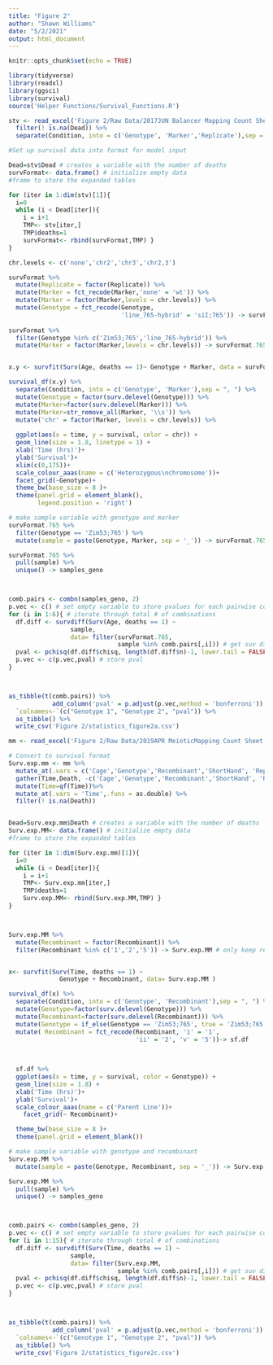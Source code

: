 ```yaml
---
title: "Figure 2"
author: "Shawn Williams"
date: "5/2/2021"
output: html_document
---
```


```r
knitr::opts_chunk$set(echo = TRUE)
```

```r
library(tidyverse)
library(readxl)
library(ggsci)
library(survival)
source('Helper Functions/Survival_Functions.R')
```

```r
stv <- read_excel('Figure 2/Raw Data/2017JUN Balancer Mapping Count Sheet.xlsx')  %>%
  filter(! is.na(Dead)) %>%
  separate(Condition, into = c('Genotype', 'Marker','Replicate'),sep = "_") 

#Set up survival data into format for model input 

Dead=stv$Dead # creates a variable with the number of deaths
survFormat<- data.frame() # initialize empty data 
#frame to store the expanded tables 

for (iter in 1:dim(stv)[1]){
  i=0
  while (i < Dead[iter]){
    i = i+1 
    TMP<- stv[iter,]
    TMP$deaths=1
    survFormat<- rbind(survFormat,TMP) }
}

chr.levels <- c('none','chr2','chr3','chr2,3')

survFormat %>%
  mutate(Replicate = factor(Replicate)) %>%
  mutate(Marker = fct_recode(Marker,'none' = 'wt')) %>%
  mutate(Marker = factor(Marker,levels = chr.levels)) %>%
  mutate(Genotype = fct_recode(Genotype, 
                               'line_765-hybrid' = 'siI;765')) -> survFormat
  
survFormat %>%
  filter(Genotype %in% c('Zim53;765','line_765-hybrid')) %>%
  mutate(Marker = factor(Marker,levels = chr.levels)) -> survFormat.765


x.y <- survfit(Surv(Age, deaths == 1)~ Genotype + Marker, data = survFormat.765)

survival_df(x.y) %>%
  separate(Condition, into = c('Genotype', 'Marker'),sep = ", ") %>%
  mutate(Genotype = factor(surv.delevel(Genotype))) %>%
  mutate(Marker=factor(surv.delevel(Marker))) %>%
  mutate(Marker=str_remove_all(Marker, '\\s')) %>%
  mutate('chr' = factor(Marker, levels = chr.levels)) %>%
  
  ggplot(aes(x = time, y = survival, color = chr)) +
  geom_line(size = 1.8, linetype = 1) +
  xlab('Time (hrs)')+
  ylab('Survival')+
  xlim(c(0,175))+
  scale_colour_aaas(name = c('Heterozygous\nchromosome'))+
  facet_grid(~Genotype)+
  theme_bw(base_size = 8 )+
  theme(panel.grid = element_blank(),
        legend.position = 'right')

```


```r

# make sample variable with genotype and marker
survFormat.765 %>%
  filter(Genotype == 'Zim53;765') %>%
  mutate(sample = paste(Genotype, Marker, sep = '_')) -> survFormat.765

survFormat.765 %>%
  pull(sample) %>%
  unique() -> samples_geno



comb.pairs <- combn(samples_geno, 2)
p.vec <- c() # set empty variable to store pvalues for each pairwise comparison
for (i in 1:6){ # iterate through total # of combinations
  df.diff <- survdiff(Surv(Age, deaths == 1) ~ 
                 sample, 
                 data= filter(survFormat.765,
                              sample %in% comb.pairs[,i])) # get suv diff for each pair
  pval <- pchisq(df.diff$chisq, length(df.diff$n)-1, lower.tail = FALSE) # calc p val for the contrast
  p.vec <- c(p.vec,pval) # store pval 
}



as_tibble(t(comb.pairs)) %>%
            add_column('pval' = p.adjust(p.vec,method = 'bonferroni')) %>%
  `colnames<-`(c("Genotype 1", "Genotype 2", "pval")) %>%
  as_tibble() %>%
  write_csv('Figure 2/statistics_figure2a.csv')

```


```r
mm <- read_excel('Figure 2/Raw Data/2019APR MeioticMapping Count Sheet.xlsx')

# Convert to survival format 
Surv.exp.mm <- mm %>%
  mutate_at(.vars = c('Cage','Genotype','Recombinant','ShortHand', 'Replicate'),.funs = factor) %>%
  gather(Time,Death, -c('Cage','Genotype','Recombinant','ShortHand', 'Replicate')) %>%
  mutate(Time=qf(Time))%>%
  mutate_at(.vars = 'Time',.funs = as.double) %>%
  filter(! is.na(Death)) 


Dead=Surv.exp.mm$Death # creates a variable with the number of deaths
Surv.exp.MM<- data.frame() # initialize empty data 
#frame to store the expanded tables 

for (iter in 1:dim(Surv.exp.mm)[1]){
  i=0
  while (i < Dead[iter]){
    i = i+1 
    TMP<- Surv.exp.mm[iter,]
    TMP$deaths=1
    Surv.exp.MM<- rbind(Surv.exp.MM,TMP) }
}



Surv.exp.MM %>%
  mutate(Recombinant = factor(Recombinant)) %>%
  filter(Recombinant %in% c('1','2','5')) -> Surv.exp.MM # only keep recombinant with enough sample size to be meaningfull 


x<- survfit(Surv(Time, deaths == 1) ~ 
              Genotype + Recombinant, data= Surv.exp.MM )

survival_df(x) %>%
  separate(Condition, into = c('Genotype', 'Recombinant'),sep = ", ") %>%
  mutate(Genotype=factor(surv.delevel(Genotype))) %>%
  mutate(Recombinant=factor(surv.delevel(Recombinant))) %>%
  mutate(Genotype = if_else(Genotype == 'Zim53;765', true = 'Zim53;765', false = 'line_765-hybrid')) %>%
  mutate( Recombinant = fct_recode(Recombinant, 'i' = '1',
                                   'ii' = '2', 'v' = '5'))-> sf.df
  

 
  sf.df %>%
  ggplot(aes(x = time, y = survival, color = Genotype)) +
  geom_line(size = 1.8) +
  xlab('Time (hrs)')+
  ylab('Survival')+
  scale_colour_aaas(name = c('Parent Line'))+
    facet_grid(~ Recombinant)+

  theme_bw(base_size = 8 )+
  theme(panel.grid = element_blank())

```


```r


# make sample variable with genotype and recombinant
Surv.exp.MM %>%
  mutate(sample = paste(Genotype, Recombinant, sep = '_')) -> Surv.exp.MM

Surv.exp.MM %>%
  pull(sample) %>%
  unique() -> samples_geno



comb.pairs <- combn(samples_geno, 2)
p.vec <- c() # set empty variable to store pvalues for each pairwise comparison
for (i in 1:15){ # iterate through total # of combinations
  df.diff <- survdiff(Surv(Time, deaths == 1) ~ 
                 sample, 
                 data= filter(Surv.exp.MM,
                              sample %in% comb.pairs[,i])) # get suv diff for each pair
  pval <- pchisq(df.diff$chisq, length(df.diff$n)-1, lower.tail = FALSE) # calc p val for the contrast
  p.vec <- c(p.vec,pval) # store pval 
}



as_tibble(t(comb.pairs)) %>%
            add_column('pval' = p.adjust(p.vec,method = 'bonferroni')) %>%
  `colnames<-`(c("Genotype 1", "Genotype 2", "pval")) %>%
  as_tibble() %>%
  write_csv('Figure 2/statistics_figure2c.csv')

```